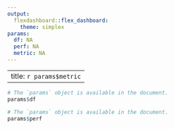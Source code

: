 ```yaml
---
output: 
  flexdashboard::flex_dashboard:
    theme: simplex
params:
  df: NA
  perf: NA
  metric: NA
---
```


---
title: `r params$metric`
---


```r
# The `params` object is available in the document.
params$df
```

```r
# The `params` object is available in the document.
params$perf
```